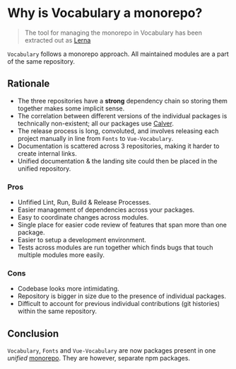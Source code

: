 
<Meta title="Hello/Structure" />

# Why is Vocabulary a monorepo?

> The tool for managing the monorepo in Vocabulary has been extracted out as [Lerna](https://github.com/lerna/lerna)

`Vocabulary` follows a monorepo approach. All maintained modules are a part of the same repository.

## Rationale

-  The three repositories have a  **strong**  dependency chain so storing them together makes some implicit sense.
-  The correlation between different versions of the individual packages is technically non-existent; all our packages use [Calver](https://calver.org/).
-  The release process is long, convoluted, and involves releasing each project manually in line from `Fonts` to `Vue-Vocabulary`.
-   Documentation is scattered across 3 repositories, making it harder to create internal links.
-   Unified documentation & the landing site could then be placed in the unified repository.

### Pros

- Unfified Lint, Run, Build & Release Processes.
- Easier management of dependencies across your packages.
- Easy to coordinate changes across modules.
- Single place for easier code review of features that span more than one package.
- Easier to setup a development environment.
- Tests across modules are run together which finds bugs that touch multiple modules more easily.

### Cons

 * Codebase looks more intimidating.
 * Repository is bigger in size due to the presence of individual packages.
 * Difficult to account for previous individual contributions (git histories) within the same repository.

## Conclusion

`Vocabulary`, `Fonts` and `Vue-Vocabulary` are now packages present in one _unified_ [monorepo](https://github.com/creativecommons/vocabulary). They are however, separate npm packages.

